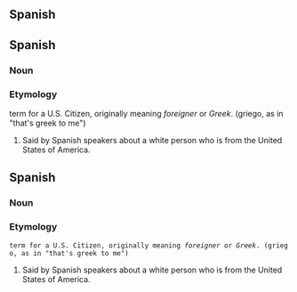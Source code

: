==Spanish==
==Spanish==
===Noun===
===Etymology===
term for a U.S. Citizen, originally meaning ''foreigner'' or ''Greek''. (griego, as in "that's greek to me")

# Said by Spanish speakers about a  white person who is from the United States of America.

==Spanish==
===Noun===
===Etymology===
 term for a U.S. Citizen, originally meaning ''foreigner'' or ''Greek''. (griego, as in "that's greek to me")

# Said by Spanish speakers about a  white person who is from the United States of America.